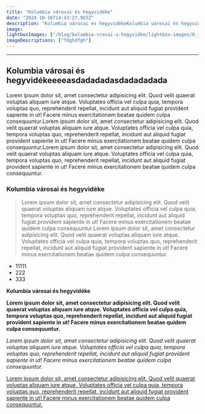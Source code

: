 ```yaml
---
title: "Kolumbia városai és hegyvidéke"
date: "2024-10-16T14:43:27.965Z"
description: "Kolumbia városai és hegyvidékeKolumbia városai és hegyvidékeKolumbia városai és hegyvidékeKolumbia városai és hegyvidékeKolumbia városai és hegyvidékeKolumbia városai és hegyvidéke"
image: 
lightboxImages: ["/blog/kolumbia-vrosai-s-hegyvidke/lightbox-images/0.jpg"]
imageDescriptions: ["fdghdfgh"]
---
```


***

## Kolumbia városai és hegyvidékeeeeasdadadadasdadadadada

Lorem ipsum dolor sit, amet consectetur adipisicing elit. Quod velit quaerat voluptas aliquam iure atque. Voluptates officia vel culpa quia, tempora voluptas quo, reprehenderit repellat, incidunt aut aliquid fugiat provident sapiente in ut! Facere minus exercitationem beatae quidem culpa consequuntur.Lorem ipsum dolor sit, amet consectetur adipisicing elit. Quod velit quaerat voluptas aliquam iure atque. Voluptates officia vel culpa quia, tempora voluptas quo, reprehenderit repellat, incidunt aut aliquid fugiat provident sapiente in ut! Facere minus exercitationem beatae quidem culpa consequuntur.Lorem ipsum dolor sit, amet consectetur adipisicing elit. Quod velit quaerat voluptas aliquam iure atque. Voluptates officia vel culpa quia, tempora voluptas quo, reprehenderit repellat, incidunt aut aliquid fugiat provident sapiente in ut! Facere minus exercitationem beatae quidem culpa consequuntur.

### Kolumbia városai és hegyvidéke

> Lorem ipsum dolor sit, amet consectetur adipisicing elit. Quod velit quaerat voluptas aliquam iure atque. Voluptates officia vel culpa quia, tempora voluptas quo, reprehenderit repellat, incidunt aut aliquid fugiat provident sapiente in ut! Facere minus exercitationem beatae quidem culpa consequuntur.Lorem ipsum dolor sit, amet consectetur adipisicing elit. Quod velit quaerat voluptas aliquam iure atque. Voluptates officia vel culpa quia, tempora voluptas quo, reprehenderit repellat, incidunt aut aliquid fugiat provident sapiente in ut! Facere minus exercitationem beatae quidem culpa consequuntur.

* 11111
* 222
* 333

**Kolumbia városai és hegyvidéke**

**Lorem ipsum dolor sit, amet consectetur adipisicing elit. Quod velit quaerat voluptas aliquam iure atque. Voluptates officia vel culpa quia, tempora voluptas quo, reprehenderit repellat, incidunt aut aliquid fugiat provident sapiente in ut! Facere minus exercitationem beatae quidem culpa consequuntur.**

*Lorem ipsum dolor sit, amet consectetur adipisicing elit. Quod velit quaerat voluptas aliquam iure atque. Voluptates officia vel culpa quia, tempora voluptas quo, reprehenderit repellat, incidunt aut aliquid fugiat provident sapiente in ut! Facere minus exercitationem beatae quidem culpa consequuntur.*

<u>
  Lorem ipsum dolor sit, amet consectetur adipisicing elit. Quod velit quaerat voluptas aliquam iure
  atque. Voluptates officia vel culpa quia, tempora voluptas quo, reprehenderit repellat, incidunt
  aut aliquid fugiat provident sapiente in ut! Facere minus exercitationem beatae quidem culpa
  consequuntur.
</u>